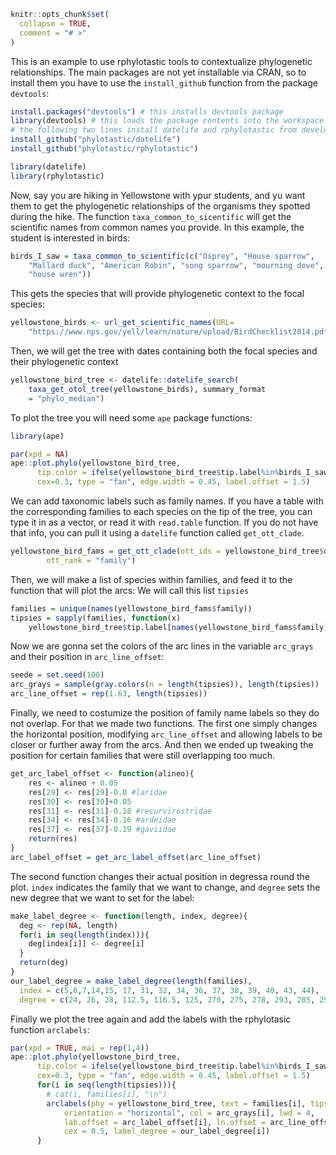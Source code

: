 ```r
knitr::opts_chunk$set(
  collapse = TRUE,
  comment = "# >"
)
```

This is an example to use rphylotastic tools to contextualize phylogenetic relationships.
The main packages are not yet installable via CRAN, so to install them you have to use the `install_github` function from the package `devtools`: 
```r
install.packages("devtools") # this installs devtools package
library(devtools) # this loads the package contents into the workspace
# the following two lines install datelife and rphylotastic from development repositories
install_github("phylotastic/datelife") 
install_github("phylotastic/rphylotastic")
```
```r
library(datelife)
library(rphylotastic)
```

Now, say you are hiking in Yellowstone with ypur students, and yu want them to get the phylogenetic relationships of the organisms they spotted during the hike.
The function `taxa_common_to_sicentific` will get the scientific names from common names you provide. In this example, the student is interested in birds:

```r
birds_I_saw = taxa_common_to_scientific(c("Osprey", "House sparrow", 
    "Mallard duck", "American Robin", "song sparrow", "mourning dove", 
    "house wren"))
```

This gets the species that will provide phylogenetic context to the focal species:
```r
yellowstone_birds <- url_get_scientific_names(URL=
    "https://www.nps.gov/yell/learn/nature/upload/BirdChecklist2014.pdf")
```

Then, we will get the tree with dates containing both the focal species and their phylogenetic context
```r
yellowstone_bird_tree <- datelife::datelife_search(
    taxa_get_otol_tree(yellowstone_birds), summary_format 
    = "phylo_median")
```
To plot the tree you will need some `ape` package functions:
```r
library(ape)
```

```r
par(xpd = NA)
ape::plot.phylo(yellowstone_bird_tree,
      tip.color = ifelse(yellowstone_bird_tree$tip.label%in%birds_I_saw, "red", "black"),
      cex=0.3, type = "fan", edge.width = 0.45, label.offset = 1.5)
```
We can add taxonomic labels such as family names. If you have a table with the corresponding families to each species on the tip of the tree, you can type it in as a vector, or read it with `read.table` function.
If you do not have that info, you can pull it using a `datelife` function called `get_ott_clade`.
```r
yellowstone_bird_fams = get_ott_clade(ott_ids = yellowstone_bird_tree$ott_ids,
        ott_rank = "family")
```
Then, we will make a list of species within families, and feed it to the function that will plot the arcs:
We will call this list `tipsies`
```r
families = unique(names(yellowstone_bird_fams$family))
tipsies = sapply(families, function(x) 
    yellowstone_bird_tree$tip.label[names(yellowstone_bird_fams$family)%in%x])
```
Now we are gonna set the colors of the arc lines in the variable `arc_grays` and their position in `arc_line_offset`:
```r
seede = set.seed(100)
arc_grays = sample(gray.colors(n = length(tipsies)), length(tipsies))
arc_line_offset = rep(1.63, length(tipsies))
```
Finally, we need to costumize the position of family name labels so they do not overlap. 
For that we made two functions. The first one simply changes the horizontal position, modifying `arc_line_offset` and allowing labels to be closer or further away from the arcs.
And then we ended up tweaking the position for certain families that were still overlapping too much.
```r
get_arc_label_offset <- function(alineo){
    res <- alineo + 0.05
    res[29] <- res[29]-0.0 #laridae
    res[30] <- res[30]+0.05
    res[31] <- res[31]-0.18 #recurvirostridae
    res[34] <- res[34]-0.16 #ardeidae
    res[37] <- res[37]-0.19 #gaviidae
    return(res)
}
arc_label_offset = get_arc_label_offset(arc_line_offset)
```
The second function changes their actual position in degressa round the plot. `index` indicates the family that we want to change, and `degree` sets the new degree that we want to set for the label:
```r
make_label_degree <- function(length, index, degree){
  deg <- rep(NA, length)
  for(i in seq(length(index))){
    deg[index[i]] <- degree[i]
  }
  return(deg)
}
our_label_degree = make_label_degree(length(families),
  index = c(5,6,7,14,15, 17, 31, 32, 34, 36, 37, 38, 39, 40, 43, 44),
  degree = c(24, 26, 28, 112.5, 116.5, 125, 270, 275, 278, 293, 285, 297, 301, 304, 314, 316))
```
Finally we plot the tree again and add the labels with the rphylotasic function `arclabels`:
```r
par(xpd = TRUE, mai = rep(1,4))
ape::plot.phylo(yellowstone_bird_tree,
      tip.color = ifelse(yellowstone_bird_tree$tip.label%in%birds_I_saw, "red", "black"),
      cex=0.3, type = "fan", edge.width = 0.45, label.offset = 1.5)
      for(i in seq(length(tipsies))){
        # cat(i, families[i], "\n")
        arclabels(phy = yellowstone_bird_tree, text = families[i], tips = tipsies[[i]],
            orientation = "horizontal", col = arc_grays[i], lwd = 4,
            lab.offset = arc_label_offset[i], ln.offset = arc_line_offset[i],
            cex = 0.5, label_degree = our_label_degree[i])
      }
```



